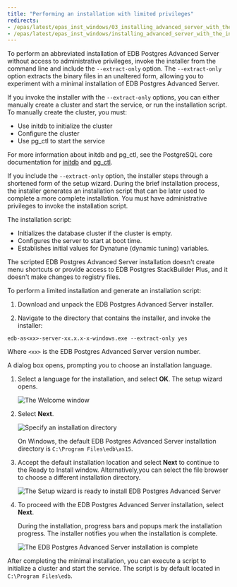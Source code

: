```yaml
---
title: "Performing an installation with limited privileges"
redirects:
- /epas/latest/epas_inst_windows/03_installing_advanced_server_with_the_interactive_installer/02_invoking_the_graphical_installer_from_the_command_line/02_performing_an_installation_with_limited_privileges/
- /epas/latest/epas_inst_windows/installing_advanced_server_with_the_interactive_installer/invoking_the_graphical_installer_from_the_command_line/performing_an_installation_with_limited_privileges/
---
```


<div id="performing_an_installation_with_limited_privileges" class="registered_link"></div>

To perform an abbreviated installation of EDB Postgres Advanced Server without access to administrative privileges, invoke the installer from the command line and include the `--extract-only` option. The `--extract-only` option extracts the binary files in an unaltered form, allowing you to experiment with a minimal installation of EDB Postgres Advanced Server.

If you invoke the installer with the `--extract-only` options, you can either manually create a cluster and start the service, or run the installation script. To manually create the cluster, you must:

-   Use initdb to initialize the cluster
-   Configure the cluster
-   Use pg_ctl to start the service

For more information about initdb and pg_ctl, see the PostgreSQL core documentation for [initdb](https://www.postgresql.org/docs/current/static/app-initdb.html) and [pg_ctl](https://www.postgresql.org/docs/current/static/app-pg-ctl.html).

If you include the `--extract-only` option, the installer steps through a shortened form of the setup wizard. During the brief installation process, the installer generates an installation script that can be later used to complete a more complete installation. You must have administrative privileges to invoke the installation script.

The installation script:

-   Initializes the database cluster if the cluster is empty.
-   Configures the server to start at boot time.
-   Establishes initial values for Dynatune (dynamic tuning) variables.

The scripted EDB Postgres Advanced Server installation doesn't create menu shortcuts or provide access to EDB Postgres StackBuilder Plus, and it doesn't make changes to registry files.

To perform a limited installation and generate an installation script: 

1. Download and unpack the EDB Postgres Advanced Server installer. 

1. Navigate to the directory that contains the installer, and invoke the installer:

  ```text
  edb-as<xx>-server-xx.x.x-x-windows.exe --extract-only yes
  ```

  Where `<xx>` is the EDB Postgres Advanced Server version number.

  A dialog box opens, prompting you to choose an installation language. 
    
1. Select a language for the installation, and select **OK**. The setup wizard opens.

    ![The Welcome window](../../../../images/advanced_server_installer_welcome.png)

1. Select **Next**.

    ![Specify an installation directory](../../../../images/installation_directory.png)

    On Windows, the default EDB Postgres Advanced Server installation directory is `C:\Program Files\edb\as15`.

1. Accept the default installation location and select **Next** to continue to the Ready to Install window. Alternatively,you can select the file browser to choose a different installation directory.

    ![The Setup wizard is ready to install EDB Postgres Advanced Server](../../../../images/ready_to_install.png)

1. To proceed with the EDB Postgres Advanced Server installation, select **Next**. 

    During the installation, progress bars and popups mark the installation progress. The installer notifies you when the installation is complete.

    ![The EDB Postgres Advanced Server installation is complete](../../../../images/advanced_server_installation_completion.png)

After completing the minimal installation, you can execute a script to initialize a cluster and start the service. The script is by default located in `C:\Program Files\edb`.
